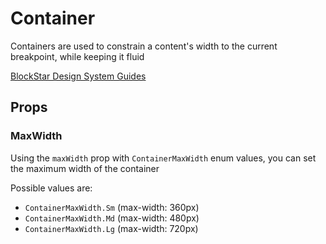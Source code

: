
# Container

Containers are used to constrain a content's width to the current breakpoint, while keeping it fluid

[BlockStar Design System Guides](https://www.notion.so/BlockStar-Design-System-Guides-Design-f86ecc914d6b4eb6873a122b83c12940)

<Canvas of={ContainerStories.DefaultStory} />

## Props

<Controls of={ContainerStories.DefaultStory} />

### MaxWidth

Using the `maxWidth` prop with `ContainerMaxWidth` enum values, you can set the maximum width of the container

Possible values are:

- `ContainerMaxWidth.Sm` (max-width: 360px)
- `ContainerMaxWidth.Md` (max-width: 480px)
- `ContainerMaxWidth.Lg` (max-width: 720px)

<Canvas of={ContainerStories.MaxWidth} />

```jsx
import { BackgroundColor } from '../../../helpers/constants/design-system';
import { Container, ContainerMaxWidth } from '../../component-library';

<Container
  maxWidth={ContainerMaxWidth.Sm}
  backgroundColor={BackgroundColor.primaryMuted}
  padding={4}
>
  Size "sm" container
</Container>
<Container
  maxWidth={ContainerMaxWidth.Md}
  backgroundColor={BackgroundColor.successMuted}
  padding={4}
>
  Size "md" container
</Container>
<Container
  maxWidth={ContainerMaxWidth.Lg}
  backgroundColor={BackgroundColor.warningMuted}
  padding={4}
>
  Size "lg" container
</Container>
<Container
  backgroundColor={BackgroundColor.errorMuted}
  padding={4}
>
  no max-width container
</Container>
```
